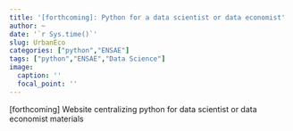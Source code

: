```yaml
---
title: '[forthcoming]: Python for a data scientist or data economist'
author: ~
date: '`r Sys.time()`'
slug: UrbanEco
categories: ["python","ENSAE"]
tags: ["python","ENSAE","Data Science"]
image:
  caption: ''
  focal_point: ''
---
```


[forthcoming] Website centralizing python for data scientist or data economist materials